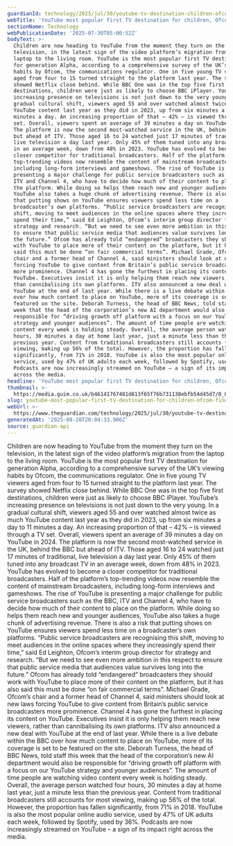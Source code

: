 ```yaml
---
guardianId: technology/2025/jul/30/youtube-tv-destination-children-ofcom-survey
webTitle: 'YouTube most popular first TV destination for children, Ofcom finds'
sectionName: Technology
webPublicationDate: '2025-07-30T05:00:52Z'
bodyText: >-
  Children are now heading to YouTube from the moment they turn on the
  television, in the latest sign of the video platform’s migration from the
  laptop to the living room. YouTube is the most popular first TV destination
  for generation Alpha, according to a comprehensive survey of the UK’s viewing
  habits by Ofcom, the communications regulator. One in five young TV viewers
  aged from four to 15 turned straight to the platform last year. The survey
  showed Netflix close behind. While BBC One was in the top five first
  destinations, children were just as likely to choose BBC iPlayer. YouTube’s
  increasing presence on televisions is not just down to the very young. In a
  gradual cultural shift, viewers aged 55 and over watched almost twice as much
  YouTube content last year as they did in 2023, up from six minutes a day to 11
  minutes a day. An increasing proportion of that – 42% – is viewed through a TV
  set. Overall, viewers spent an average of 39 minutes a day on YouTube in 2024.
  The platform is now the second most-watched service in the UK, behind the BBC
  but ahead of ITV. Those aged 16 to 24 watched just 17 minutes of traditional,
  live television a day last year. Only 45% of them tuned into any broadcast TV
  in an average week, down from 48% in 2023. YouTube has evolved to become a
  closer competitor for traditional broadcasters. Half of the platform’s
  top-trending videos now resemble the content of mainstream broadcasters,
  including long-form interviews and gameshows. The rise of YouTube is
  presenting a major challenge for public service broadcasters such as the BBC,
  ITV and Channel 4, who have to decide how much of their content to place on
  the platform. While doing so helps them reach new and younger audiences,
  YouTube also takes a huge chunk of advertising revenue. There is also a risk
  that putting shows on YouTube ensures viewers spend less time on a
  broadcaster’s own platforms. “Public service broadcasters are recognising this
  shift, moving to meet audiences in the online spaces where they increasingly
  spend their time,” said Ed Leighton, Ofcom’s interim group director for
  strategy and research. “But we need to see even more ambition in this respect
  to ensure that public service media that audiences value survives long into
  the future.” Ofcom has already told “endangered” broadcasters they should work
  with YouTube to place more of their content on the platform, but it has also
  said this must be done “on fair commercial terms”. Michael Grade, Ofcom’s
  chair and a former head of Channel 4, said ministers should look at new laws
  forcing YouTube to give content from Britain’s public service broadcasters
  more prominence. Channel 4 has gone the furthest in placing its content on
  YouTube. Executives insist it is only helping them reach new viewers, rather
  than cannibalising its own platforms. ITV also announced a new deal with
  YouTube at the end of last year. While there is a live debate within the BBC
  over how much content to place on YouTube, more of its coverage is set to be
  featured on the site. Deborah Turness, the head of BBC News, told staff this
  week that the head of the corporation’s new AI department would also be
  responsible for “driving growth off platform with a focus on our YouTube
  strategy and younger audiences”. The amount of time people are watching video
  content every week is holding steady. Overall, the average person watched four
  hours, 30 minutes a day at home last year, just a minute less than the
  previous year. Content from traditional broadcasters still accounts for most
  viewing, making up 56% of the total. However, the proportion has fallen
  significantly, from 71% in 2018. YouTube is also the most popular online audio
  service, used by 47% of UK adults each week, followed by Spotify, used by 36%.
  Podcasts are now increasingly streamed on YouTube – a sign of its impact right
  across the media.
headline: 'YouTube most popular first TV destination for children, Ofcom finds'
thumbnail: >-
  https://media.guim.co.uk/b46141767481d813f65f76b731138ebfb54d45d7/0_0_4451_3562/500.jpg
slug: youtube-most-popular-first-tv-destination-for-children-ofcom-finds
webUrl: >-
  https://www.theguardian.com/technology/2025/jul/30/youtube-tv-destination-children-ofcom-survey
generatedAt: '2025-08-28T20:04:33.906Z'
source: guardian-api
---
```

Children are now heading to YouTube from the moment they turn on the television, in the latest sign of the video platform’s migration from the laptop to the living room. YouTube is the most popular first TV destination for generation Alpha, according to a comprehensive survey of the UK’s viewing habits by Ofcom, the communications regulator. One in five young TV viewers aged from four to 15 turned straight to the platform last year. The survey showed Netflix close behind. While BBC One was in the top five first destinations, children were just as likely to choose BBC iPlayer. YouTube’s increasing presence on televisions is not just down to the very young. In a gradual cultural shift, viewers aged 55 and over watched almost twice as much YouTube content last year as they did in 2023, up from six minutes a day to 11 minutes a day. An increasing proportion of that – 42% – is viewed through a TV set. Overall, viewers spent an average of 39 minutes a day on YouTube in 2024. The platform is now the second most-watched service in the UK, behind the BBC but ahead of ITV. Those aged 16 to 24 watched just 17 minutes of traditional, live television a day last year. Only 45% of them tuned into any broadcast TV in an average week, down from 48% in 2023. YouTube has evolved to become a closer competitor for traditional broadcasters. Half of the platform’s top-trending videos now resemble the content of mainstream broadcasters, including long-form interviews and gameshows. The rise of YouTube is presenting a major challenge for public service broadcasters such as the BBC, ITV and Channel 4, who have to decide how much of their content to place on the platform. While doing so helps them reach new and younger audiences, YouTube also takes a huge chunk of advertising revenue. There is also a risk that putting shows on YouTube ensures viewers spend less time on a broadcaster’s own platforms. “Public service broadcasters are recognising this shift, moving to meet audiences in the online spaces where they increasingly spend their time,” said Ed Leighton, Ofcom’s interim group director for strategy and research. “But we need to see even more ambition in this respect to ensure that public service media that audiences value survives long into the future.” Ofcom has already told “endangered” broadcasters they should work with YouTube to place more of their content on the platform, but it has also said this must be done “on fair commercial terms”. Michael Grade, Ofcom’s chair and a former head of Channel 4, said ministers should look at new laws forcing YouTube to give content from Britain’s public service broadcasters more prominence. Channel 4 has gone the furthest in placing its content on YouTube. Executives insist it is only helping them reach new viewers, rather than cannibalising its own platforms. ITV also announced a new deal with YouTube at the end of last year. While there is a live debate within the BBC over how much content to place on YouTube, more of its coverage is set to be featured on the site. Deborah Turness, the head of BBC News, told staff this week that the head of the corporation’s new AI department would also be responsible for “driving growth off platform with a focus on our YouTube strategy and younger audiences”. The amount of time people are watching video content every week is holding steady. Overall, the average person watched four hours, 30 minutes a day at home last year, just a minute less than the previous year. Content from traditional broadcasters still accounts for most viewing, making up 56% of the total. However, the proportion has fallen significantly, from 71% in 2018. YouTube is also the most popular online audio service, used by 47% of UK adults each week, followed by Spotify, used by 36%. Podcasts are now increasingly streamed on YouTube – a sign of its impact right across the media.
